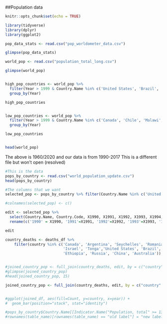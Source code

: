 ##Population data

```r
knitr::opts_chunk$set(echo = TRUE)

library(tidyverse)
library(dplyr)
library(ggplot2)


```

```r
pop_data_stats <- read.csv("pop_worldometer_data.csv")

glimpse(pop_data_stats)

world_pop <- read.csv("population_total_long.csv")

glimpse(world_pop)


high_pop_countries <- world_pop %>% 
  filter(Year > 1999 & Country.Name %in% c('United States', 'Brazil', 'Nigeria', 'Germany', 'Pakistan', 'Australia')) %>% 
  group_by(Year)

high_pop_countries


low_pop_countries <- world_pop %>% 
  filter(Year > 1999 & Country.Name %in% c('Canada', 'Chile', 'Malawi', 'Serbia', 'Sri Lanka', 'New Zealand'))%>% 
  group_by(Year)

low_pop_countries


head(world_pop)

```

The above is 1960/2020 and our data is from 1990-2017
This is a different file but won't open (resolved)
```r
#This is the data 
pops_by_country <- read.csv("world_population_update.csv")
head(pops_by_country)

#The columns that we want 
selected_pop <- pops_by_country %>% filter(Country.Name %in% c('United States', 'Brazil', 'Ethiopia','Russian Federation','China', 'Australia','Canada','Argentina','Seychelles','Romania','Israel', 'Tonga')) %>% select(Country.Name, Country.Code, X1990, X1991, X1992, X1993, X1994, X1995, X1996, X1997, X1998, X1999, X2000, X2001, X2002, X2003, X2004, X2005, X2006, X2007, X2008, X2009, X2010, X2011, X2012, X2013, X2014, X2015, X2016, X2017)

#colnames(selected_pop) <- c()

edit <- selected_pop %>% 
  select(Country.Name, Country.Code, X1990, X1991, X1992, X1993, X1994, X1995, X1996, X1997, X1998, X1999, X2000, X2001, X2002, X2003, X2004, X2005, X2006, X2007, X2008, X2009, X2010, X2011, X2012, X2013, X2014, X2015, X2016, X2017) %>% 
  rename(c('1990' = X1990, '1991'=X1991, '1992'=X1992, '1993'=X1993, '1994'=X1994, '1995'=X1995, '1996'=X1996, '1997'=X1997, '1998'=X1998, '1999'=X1999, '2000'=X2000, '2001'=X2001, '2002'=X2002, '2003'=X2003, '2004'=X2004, '2005'=X2005, '2006'=X2006, '2007'=X2007, '2008'=X2008, '2009'=X2009, '2010'=X2010, '2011'=X2011, '2012'=X2012, '2013'=X2013, '2014'=X2014, '2015'=X2015, '2016'=X2016, '2017'=X2017))

edit
```
```r
country_deaths <- deaths_df %>% 
    filter(country %in% c('Canada', 'Argentina', 'Seychelles', 'Romania', 
                          'Israel', 'Tonga','United States', 'Brazil', 
                          'Ethiopia', 'Russia', 'China', 'Australia'))


#joined_country_pop <- full_join(country_deaths, edit, by = c("country" = "Country.Name"))
#glimpse(joined_country_pop)
#head(joined_country_pop, 15)

joined_country_pop <- full_join(country_deaths, edit, by = c("country" = "Country.Name"))


#ggplot(joined_df, aes(fill=Count, y=country, x=year)) + 
#  geom_bar(position="stack", stat="identity")

#pops_by_country$Country.Name[[Indicator.Name("Population, total" >= 130000000)]
#rownames(table_name)[rownames(table_name) == "old label"] = "new label"
```



